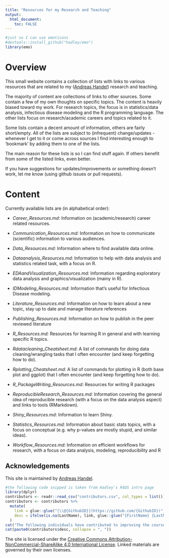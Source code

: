 ```yaml
---
title: "Resources for my Research and Teaching"
output: 
  html_document:
    toc: FALSE
---
```


```r
#just so I can use emoticons
#devtools::install_github("hadley/emo")
library(emo)
```

# Overview

This small website contains a collection of lists with links to various resources that are related to my ([Andreas Handel](https://www.andreashandel.com/)) research and teaching.

The majority of content are collections of links to other sources. Some contain a few of my own thoughts on specific topics. The content is heavily biased toward my work. For research topics, the focus is in statistics/data analysis, infectious disease modeling and the R programming language. The other lists focus on research/academic careers and topics related to it.

Some lists contain a decent amount of information, others are fairly short/empty. All of the lists are subject to (infrequent) change/updates - whenever I get to it or come across sources I find interesting enough to 'bookmark' by adding them to one of the lists.

The main reason for these lists is so I can find stuff again. If others benefit from some of the listed links, even better.

If you have suggestions for updates/improvements or something doesn't work, let me know (using github issues or pull requests).  


# Content

Currently available lists are (in alphabetical order):

- *Career_Resources.md:* Information on (academic/research) career related resources. 

- *Communication_Resources.md:* Information on how to communicate (scientific) information to various audiences.

- *Data_Resources.md:* Information where to find available data online.

- *Dataanalysis_Resources.md:* Information to help with data analysis and statistics related task, with a focus on R.

- *EDAandVisualization_Resources.md:* Information regarding exploratory data analysis and graphics/visualization (mainy in R). 

- *IDModeling_Resources.md:* Information that's useful for Infectious Disease modeling. 

- *Literature_Resources.md:* Information on how to learn about a new topic, stay up to date and manage literature references

- *Publishing_Resources.md:* Information on how to publish in the peer reviewed literature

- *R_Resources.md:* Resources for learning R in general and with learning specific R topics.

- *Rdatacleaning_Cheatsheet.md:* A list of commands for doing data cleaning/wrangling tasks that I often encounter (and keep forgetting how to do).
 
- *Rplotting_Cheatsheet.md:* A list of commands for plotting in R (both base plot and ggplot) that I often encounter (and keep forgetting how to do).

- *R_PackageWriting_Resources.md:* Resources for writing R packages

- *ReproducibleResearch_Resources.md:* Information covering the general idea of reproducible research (with a focus on the data analysis aspect) and links to tools (RMarkdown).

- *Shiny_Resources.md:* Information to learn Shiny.

- *Statistics_Resources.md:* Information about basic stats topics, with a focus on conceptual (e.g. why p-values are mostly stupid, and similar ideas).

- *Workflow_Resources.md:* Information on efficient workflows for research, with a focus on data analysis, modeling, reproducibility and R
 



## Acknowledgements

This site is maintained by [Andreas Handel](https://www.andreashandel.com/).

```r
#the following code snipped is taken from Hadley's R4DS intro page
library(dplyr)
contributors <- readr::read_csv("contributors.csv", col_types = list())
contributors <- contributors %>% 
  mutate(
    link = glue::glue("[\\@{GithubID}](https://github.com/{GithubID})"),
    desc = ifelse(is.na(LastName), link, glue::glue("{FirstName} {LastName} ({link})"))
  )
cat("The following individuals have contributed to improving the course:\n")
cat(paste0(contributors$desc, collapse = ", "))
```

The site is licensed under the [Creative Commons Attribution-NonCommercial-ShareAlike 4.0 International License](http://creativecommons.org/licenses/by-nc-sa/4.0/). Linked materials are governed by their own licenses. 